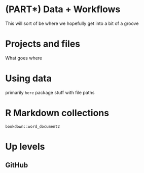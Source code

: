 # (PART\*) Data + Workflows {-}

This will sort of be where we hopefully get into a bit of a groove

# Projects and files

What goes where

# Using data

primarily `here` package stuff with file paths

# R Markdown collections

`bookdown::word_document2`

# Up levels {#up-flow}

## GitHub {#git-flow}
